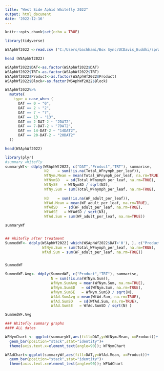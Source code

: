 ```yaml
---
title: "West Side Aphid Whitefly 2022"
output: html_document
date: '2022-12-16'
---
```


```r
knitr::opts_chunk$set(echo = TRUE)
```

```r
library(tidyverse)

WSAphWf2022 <-read.csv ("C:/Users/bachhami/Box Sync/UCDavis_Buddhi/spraydroplet_analysis/droplet_size_2/westside_aphid_wf2022/West_Side_Aphid_Wf_data2022.av.csv", sep = ",", header = T) 

head (WSAphWf2022)

```
```r
WSAphWf2022$DAT<-as.factor(WSAphWf2022$DAT) 
WSAphWf2022$TRT<-as.factor(WSAphWf2022$TRT)
WSAphWf2022$Product<-as.factor(WSAphWf2022$Product)
WSAphWf2022$Block<-as.factor(WSAphWf2022$Block)
```

```r
WSAphWf2022%>%
  mutate(
    type = case_when (
      DAT == 0 ~ "0",
      DAT == 2 ~ "2",
      DAT == 7 ~ "7",
      DAT == 13 ~ "13",
      DAT == 2-DAT-2 ~ "2DAT2",
      DAT == 7-DAT-2 ~ "7DAT2",
      DAT == 14-DAT-2 ~ "14DAT2",
      DAT == 20-DAT-2 ~ "20DAT2"
  ))

head(WSAphWf2022)
```




```r
library(plyr)
#summary whitefly
summaryWf<- ddply(WSAphWf2022, c("DAT","Product","TRT"), summarise,
                  N2    = sum(!is.na(Total_WFnymph_per_leaf)),
                  WfNym.Mean = mean(Total_WFnymph_per_leaf, na.rm=TRUE),
                  WfNymSD   = sd(Total_WFnymph_per_leaf, na.rm=TRUE),
                  WfNySE   = WfNymSD / sqrt(N2),
                  WfNy.Sum = sum(Total_WFnymph_per_leaf, na.rm=TRUE),
                  
                  N3    = sum(!is.na(WF_adult_per_leaf)),
                  WfAd.Mean = mean(WF_adult_per_leaf, na.rm=TRUE),
                  WfAdSD   = sd(WF_adult_per_leaf, na.rm=TRUE),
                  WfAdSE   = WfAdSD / sqrt(N3),
                  WfAd.Sum = sum(WF_adult_per_leaf, na.rm=TRUE))

summaryWf


## Whitefly after treatment
SummedWF<- ddply(WSAphWf2022[ which(WSAphWf2022$DAT>'0'), ], c("Product","TRT","Block"), summarise,
                 WfNym.Sum = sum(Total_WFnymph_per_leaf, na.rm=TRUE),
                 WfAd.Sum = sum(WF_adult_per_leaf, na.rm=TRUE))


SummedWF

SummedWF.Avg<- ddply(SummedWF, c("Product","TRT"), summarise,
                     N = sum(!is.na(WfNym.Sum)),
                     WfNym.SumAvg = mean(WfNym.Sum, na.rm=TRUE),
                     WfNym.SumSD   = sd(WfNym.Sum, na.rm=TRUE),
                     WfNym.SumSE   = WfNym.SumSD / sqrt(N),
                     WfAd.SumAvg = mean(WfAd.Sum, na.rm=TRUE),
                     WfAd.SumSD   = sd(WfAd.Sum, na.rm=TRUE),
                     WfAd.SumSE   = WfAd.SumSD / sqrt(N) ) 

SummedWF.Avg
```

```r
### Whitefly summary graphs
#### ALL dates

WFNymChart <- ggplot(summaryWf,aes(fill=DAT,y=WfNym.Mean, x=Product))+
  geom_bar(position="stack",stat="identity")+
  theme(axis.text.x=element_text(angle=90)); WFNymChart

WFAdChart<-ggplot(summaryWf,aes(fill=DAT,y=WfAd.Mean, x=Product))+
  geom_bar(position="stack",stat="identity")+
  theme(axis.text.x=element_text(angle=90)); WFAdChart
```

